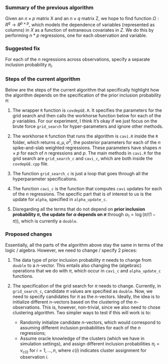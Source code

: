 ### Summary of the previous algorithm

Given an $n \times p$ matrix X and an $n \times q$ matrix Z, we hope to find function $\Omega: R^q \to R^{p\times p}$, which models the dependence of variables (represented as columns) in $X$ as a function of extraneous covariates in $Z$. We do this by performing $n*p$ regressions, one for each observation and variable.

### Suggested fix
For each of the $n$ regressions across observations, specify a separate inclusion probability $\pi_i$.  

### Steps of the current algorithm

Below are the steps of the current algorithm that specifically highlight how the algorithm depends on the specification of the prior inclusion probability $\pi$:

1. The wrapper `R` function is `covdepGE.R`. It specifies the parameters for the grid search and then calls the workhorse function below for each of the $p$ variables. For our experiment, I think it's okay if we just focus on the brute force `grid_search` for hyper-parameters and ignore other methods.

2. The workhorse `R` function that runs the algorithm is `cavi.R` inside the `R` folder, which returns $\alpha, \mu, \sigma^2$, the posterior parameters for each of the $n$ spike-and-slab weighted regressions. These parameters have shapes $n\times p$ for each of $n$ regressions and $p$. The main methods in `cavi.R` for the grid search are `grid_search_c` and `cavi_c`, which are both inside the `covdepGE.cpp` file.

3. The function `grid_search_c` is just a loop that goes through all the hyperparameter specifications.

4. The function `cavi_c` is the function that computes `cavi` updates for each of the $n$ regressions. The specific part that is of interest to us is the update for `alpha`, specified in `alpha_update_c`.

5. Disregarding all the terms that do not depend on **prior inclusion probability $\pi$, the update for $\alpha$ depends on $\pi$** through $\alpha_1 = \log (\pi / (1 - \pi))$, which is currently a `double`.

### Proposed changes
Essentially, all the parts of the algorithm above stay the same in terms of the logic / algebra. However, we need to change / specify 2 pieces:

1. The data type of prior inclusion probability $\pi$ needs to change from `double` to a $n$-vector. This entails also changing the (algebraic) operations that we do with $\pi$, which occur in `cavi_c` and `alpha_update_c` functions. 

2. The specification of the grid search for $\pi$ needs to change. Currently, in `grid_search_c`, candidate $\pi$ values are specified as `double`. Now, we need to specify candidates for $\pi$ as the $n$-vectors. Ideally, the idea is to initialize different $n$-vectors based on the clustering of the $n$-observations. This is, however, non-trivial, since we also need to chose clustering algorithm. Two simpler ways to test if this will work is to:
   - Randomly initialize candidate $n$-vectors, which would correspond to assuming different inclusion probabilities for each of the $n$ regressions;
   - Assume oracle knowledge of the clusters (which we have in simulation settings), and assign different inclusion probabilities $\pi_i = v_{c(i)}$ for $i = 1, \dots, n$, where $c(i)$ indicates cluster assignment for observation $i$.

   
